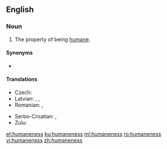 ==English==

===Noun===
{{en-noun|-|es}}

# The property of being [[humane]].

====Synonyms====
* {{l/en|humanity}}

====Translations====
{{trans-top|property of being humane}}
* Czech: {{t|cs|lidskost|f}}
* Latvian: {{t|lv|cilvēcība|f}}, {{t|lv|cilvēcīgums|m}}, {{t|lv|humanitāte|f}}
* Romanian: {{t+|ro|omenie|f}}, {{t+|ro|umanitate|f}}
{{trans-mid}}
* Serbo-Croatian: {{t+|sh|čȍvjekoljūblje|n}}, {{t+|sh|čovjekoljùbivōst|f}}
* Zulu: {{t|zu|ubuntu|c14}}
{{trans-bottom}}

[[et:humaneness]]
[[ku:humaneness]]
[[ml:humaneness]]
[[ro:humaneness]]
[[vi:humaneness]]
[[zh:humaneness]]